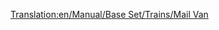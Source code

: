 [[Translation:en/Manual/Base Set/Trains/Mail Van]]
{{hu/Manual/Base Set/Trains/Navbox Vagonok}}
{{hu/Manual/Base Set/Trains/Vagonok|Name=Levélszállító vagon
|NormalWeight=21 / 28 t
|Picture= [[File:en/Manual/Base Set/Trains/Mailvan.png]] [[File:en/Manual/Base Set/Trains/Mailvanx.png]]
|NormalCapacity=30 csomag levél
|MonoCost="
|MonoWeight=21 / 29 t
|MonoCapacity=35 csomag levél
|MagCost="
|MagWeight=21 / 30 t
|MagCapacity=37 csomag levél
|Description=Rakománya a [[hu/Manual/Base Set/Cargos/Levél|levél]].
}}